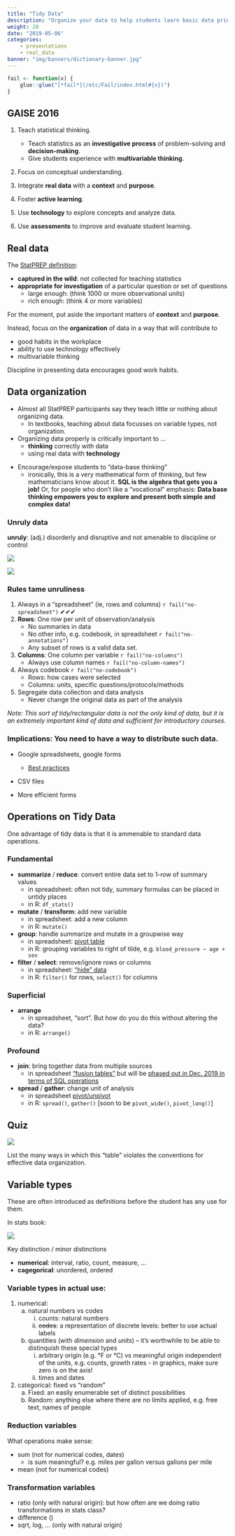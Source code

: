 ```yaml
---
title: "Tidy Data"
description: "Organize your data to help students learn basic data principles."
weight: 20
date: "2019-05-06"
categories:
    - presentations
    - real_data
banner: "img/banners/dictionary-banner.jpg"
---
```


```r
fail <- function(x) {
    glue::glue("[*fail*](/etc/Fail/index.html#{x})")
}
```

## GAISE 2016

1. Teach statistical thinking.
    * Teach statistics as an **investigative process** of problem-solving and 
    **decision-making**.
    * Give students experience with **multivariable thinking**.
    
2. Focus on conceptual understanding.

3. Integrate **real data** with a **context** and **purpose**.

4. Foster **active learning**.

5. Use **technology** to explore concepts and analyze data.

6. Use **assessments** to improve and evaluate student learning.

## Real data

The [StatPREP definition](http://statprep.org/wp-content/uploads/2019/02/Spring-Newsletter-02.11.19.pdf):

* **captured in the wild**: not collected for teaching statistics
* **appropriate for investigation** of a particular question or set of questions
    * large enough: (think 1000 or more observational units)
    * rich enough: (think 4 or more variables)

For the moment, put aside the important matters of **context** and **purpose**.

Instead, focus on  the **organization** of data in a way that will contribute to 

* good habits in the workplace
* ability to use technology effectively
* multivariable thinking

Discipline in presenting data encourages good work habits.

## Data organization

* Almost all StatPREP participants say they teach little or nothing 
about organizing data.
    - In textbooks, teaching about data focusses on variable types, 
    not organization. 
* Organizing data properly is critically important to ...
    - **thinking** correctly with data
    - using real data with **technology**
    
<!-- - providing modern views of data -->
<!-- - structuring data collection effectively -->
* Encourage/expose students to "data-base thinking"
    - ironically, this is a very mathematical form of thinking, 
    but few mathematicians know about it. 
    **SQL is the algebra that gets you a job!** Or, for people who don't like 
    a "vocational" emphasis: 
    **Data base thinking empowers you to explore and present both simple and complex data!**
 
### Unruly data
 
**unruly**: (adj.) disorderly and disruptive and not amenable to discipline or control

![](/img/data-images/no-columns.png)

![](/img/data-images/missing-data.png)

### Rules tame unruliness 

1. Always in a "spreadsheet" (ie, rows and columns) `r fail("no-spreadsheet")` ✔︎✔︎✔︎
2. **Rows**: One row per unit of observation/analysis
    - No summaries in data︎
    - No other info, e.g. codebook, in spreadsheet `r fail("no-annotations")`
    - Any subset of rows is a valid data set.
3. **Columns**: One column per variable `r fail("no-columns")` 
    - Always use column names `r fail("no-column-names")` 
4. Always codebook `r fail("no-codebook")`
    - Rows: how cases were selected
    - Columns: units, specific questions/protocols/methods
5. Segregate data collection and data analysis 
    - Never change the original data as part of the analysis
    
*Note: This sort of tidy/rectangular data is not the only kind of data, but it is an extremely important kind of data and sufficient for introductory courses.*

### Implications: You need to have a way to distribute such data.

- Google spreadsheets, google forms
    - [Best practices](https://www.benlcollins.com/spreadsheets/data-best-practices/)

- CSV files

- More efficient forms

## Operations on Tidy Data

One advantage of tidy data is that it is ammenable to standard data operations.

### Fundamental

- **summarize** / **reduce**: convert entire data set to 1-row of summary values
    - in spreadsheet: often not tidy, summary formulas can be placed in untidy places
    - in R: `df_stats()`
- **mutate** / **transform**: add new variable
    - in spreadsheet: add a new column
    - in R: `mutate()`
- **group**: handle summarize and mutate in a groupwise way
    - in spreadsheet: [pivot table](https://support.google.com/docs/answer/1272900)
    - in R: grouping variables to right of tilde, e.g. `blood_pressure ~ age + sex` 
- **filter** / **select**: remove/ignore rows or columns
    - in spreadsheet: ["hide" data](https://support.google.com/docs/answer/3540681)
    - in R: `filter()` for rows, `select()` for columns

### Superficial

- **arrange**
    - in spreadsheet, "sort". But how do you do this without altering the data?
    - in R: `arrange()`

### Profound

- **join**: bring together data from multiple sources
    - in spreadsheet ["fusion tables"](https://support.google.com/fusiontables/answer/171254?hl=en) but will be [phased out in Dec. 2019 in terms of SQL operations](https://support.google.com/fusiontables/answer/9185417)
- **spread** / **gather**: change unit of analysis
    - in spreadsheet [pivot/unpivot](https://eagereyes.org/basics/spreadsheet-thinking-vs-database-thinking) 
    - in R: `spread()`, `gather()` [soon to be `pivot_wide()`, `pivot_long()`]
    
## Quiz

![](/img/data-images/many-problems.png)

List the many ways in which this "table" violates the conventions for effective data organization.

## Variable types

These are often introduced as definitions before the student has any use for them. 

In stats book: 

![](/img/data-images/variable-types.jpg)

Key distinction / minor distinctions

- **numerical**: interval, ratio, count, measure,  ...
- **cagegorical**: unordered, ordered
    

### Variable types in actual use:

1. numerical: 
    a. natural numbers vs codes
        i. counts: natural numbers
        i. ~~codes~~: a representation of discrete levels: better to use actual labels
    b. quantities (with *dimension* and *units*) --
    it's worthwhile to be able to distinquish these special types
        i. arbitrary origin (e.g. °F or °C) vs meaningful origin independent 
        of the units, e.g.  counts, growth rates
                - in graphics, make sure zero is on the axis!
        i. times and dates
2. categorical: fixed vs "random"
    a. Fixed: an easily enumerable set of distinct possibilities
    b. Random: anything else where there are no limits applied, 
    e.g. free text, names of people

### Reduction variables

What operations make sense:

- sum (not for numerical codes, dates)
    - is sum meaningful? e.g. miles per gallon versus gallons per mile
- mean (not for numerical codes)

### Transformation variables

- ratio (only with natural origin): but how often are we doing ratio transformations in stats class?
- difference ()
- sqrt, log, ... (only with natural origin)

